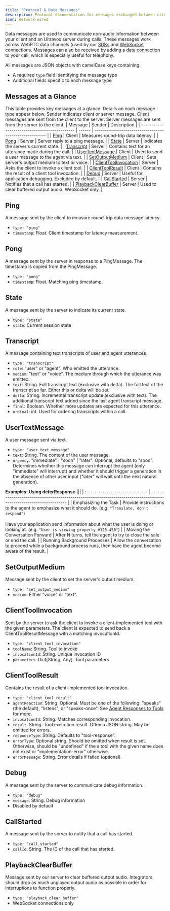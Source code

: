 ```yaml
---
title: "Protocol & Data Messages"
description: Protocol documentation for messages exchanged between client and server during Ultravox calls.
icon: network-wired
---
```


Data messages are used to communicate non-audio information between your client and an Ultravox server during calls.
These messages work across WebRTC data channels (used by our [SDKs](/apps/sdks) and [WebSocket](/apps/websockets) connections.
Messages can also be received by adding a [data connection](/api-reference/calls/calls-post#body-data-connection) to your call, which is especially useful for telephony.

All messages are JSON objects with camelCase keys containing:
- A required `type` field identifying the message type
- Additional fields specific to each message type

## Messages at a Glance
This table provides key messages at a glance. Details on each message type appear below. Sender indicates client or server message. Client messages are sent from the client to the server. Server messages are sent from the server to the client.
| Message | Sender | Description |
| --------------------------------------------- | ------ | ------------------------------------------------------ |
| [Ping](#ping)                                 | Client | Measures round-trip data latency.                      |
| [Pong](#pong)                                 | Server | Server reply to a ping message.                        |
| [State](#state)                               | Server | Indicates the server's current state.                  |
| [Transcript](#transcript)                     | Server | Contains text for an utterance made during the call.   |
| [UserTextMessage](#usertextmessage)           | Client | Used to send a user message to the agent via text.     |
| [SetOutputMedium](#setoutputmedium)           | Client | Sets server's output medium to text or voice.          |
| [ClientToolInvocation](#clienttoolinvocation) | Server | Asks the client to invoke a client tool.               |
| [ClientToolResult](#clienttoolresult)         | Client | Contains the result of a client tool invocation.       |
| [Debug](#debug)                               | Server | Useful for application debugging. Excluded by default. |
| [CallStarted](#callstarted)                   | Server | Notifies that a call has started.                      |
| [PlaybackClearBuffer](#playbackclearbuffer)   | Server | Used to clear buffered output audio. WebSocket only.   |


## Ping
A message sent by the client to measure round-trip data message latency.
- `type: "ping"`
- `timestamp`: Float. Client timestamp for latency measurement.

## Pong
A message sent by the server in response to a PingMessage. The timestamp is copied from the PingMessage.
- `type: "pong"`
- `timestamp`: Float. Matching ping timestamp.

## State
A message sent by the server to indicate its current state.
- `type: "state"`
- `state`: Current session state

## Transcript
A message containing text transcripts of user and agent utterances.
- `type: "transcript"`
- `role`: "user" or "agent". Who emitted the utterance.
- `medium`: "text" or "voice". The medium through which the utterance was emitted.
- `text`: String. Full transcript text (exclusive with delta). The full text of the transcript so far. Either this or delta will be set.
- `delta`: String. Incremental transcript update (exclusive with text). The additional transcript text added since the last agent transcript message.
- `final`: Boolean. Whether more updates are expected for this utterance.
- `ordinal`: int. Used for ordering transcripts within a call.

## UserTextMessage
A user message sent via text.
- `type: "user_text_message"`
- `text`: String. The content of the user message.
- `urgency`: "immediate" | "soon" | "later". Optional, defaults to "soon". Determines whether this message can interrupt the agent (only "immediate" will interrupt) and whether it should trigger a generation in the absence of other user input ("later" will wait until the next natural generation).

**Examples: Using deferResponse**
|||
| :------------------------------ | ------------------------------------------------------------------------------------------------------------------ |
| Emphasizing the Task            | Provide instructions to the agent to emphasize what it should do. (e.g. `"Translate, don't respond"`)<br /><br />Have your application send information about what the user is doing or looking at. (e.g. `"User is viewing property #123-456"`)           |
| Moving the Conversation Forward | After N turns, tell the agent to try to close the sale or end the call.                                            |
| Running Background Processes    | Allow the conversation to proceed while a background process runs, then have the agent become aware of the result. |

## SetOutputMedium
Message sent by the client to set the server's output medium.
- `type: "set_output_medium"`
- `medium`: Either "voice" or "text".

## ClientToolInvocation
Sent by the server to ask the client to invoke a client-implemented tool with the given parameters. The client is expected to send back a ClientToolResultMessage with a matching invocationId.
- `type: "client_tool_invocation"`
- `toolName`: String. Tool to invoke
- `invocationId`: String. Unique invocation ID
- `parameters`: Dict[String, Any]. Tool parameters

## ClientToolResult
Contains the result of a client-implemented tool invocation.
- `type: "client_tool_result"`
- `agentReaction`: String. Optional. Must be one of the following: "speaks" (the default), "listens", or "speaks-once". See [Agent Responses to Tools](/tools/custom/agent-responses) for more.
- `invocationId`: String. Matches corresponding invocation.
- `result`: String. Tool execution result. Often a JSON string. May be omitted for errors.
- `responseType`: String. Defaults to "tool-response".
- `errorType`: Optional string. Should be omitted when result is set. Otherwise, should be "undefined" if the a tool with the given name does not exist or "implementation-error" otherwise.
- `errorMessage`: String. Error details if failed (optional).

## Debug
A message sent by the server to communicate debug information.
- `type: "debug"`
- `message`: String. Debug information
- Disabled by default

## CallStarted
A message sent by the server to notify that a call has started.
- `type: "call_started"`
- `callId`: String. The ID of the call that has started.

## PlaybackClearBuffer
Message sent by our server to clear buffered output audio. Integrators should drop as much unplayed output audio as possible in order for interruptions to function properly.
- `type: "playback_clear_buffer"`
- WebSocket connections only
